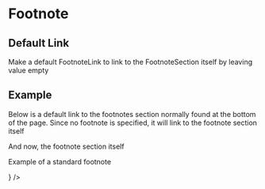 

<Meta title="Components/Footnote/Default" component={FootnoteSection} />

# Footnote

## Default Link

Make a default FootnoteLink to link to the FootnoteSection itself by leaving value empty

## Example

<Canvas>
  <span>
    <p>
      Below is a default link to the footnotes section normally found at the
      bottom of the page. Since no footnote is specified, it will link to the
      footnote section itself
    </p>
    <FootnoteLink />
    <p>And now, the footnote section itself</p>
    <FootnoteSection>
      <FootnoteSection.Footnote
        value="1"
        children={<p>Example of a standard footnote</p>}
      />
    </FootnoteSection>
  </span>
</Canvas>
